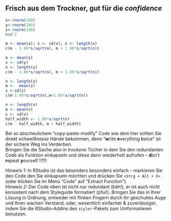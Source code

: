 ## Frisch aus dem Trockner, gut für die *confidence*

```r
x<-rnorm(100)
y<-rnorm(100)
z<-rnorm(100)
v=z^2  

m <- mean(x); s <- sd(x); n <- length(x)
c(m - 1.96*s/sqrt(n), m + 1.96*s/sqrt(n))

m <- mean(y)
s <- sd(y)
n <- length(y)
c(m - 1.96*s/sqrt(n), m + 1.96*s/sqrt(n))

n <- length(z)
m <-  mean(z)
s <-sd(z)
c(m-1.96*s/sqrt(n),m+1.96*s/sqrt(n))

n <- length(v)
m <- mean(v)
s <- sd(v)
half_width <- 1.96*s/sqrt(n)
c(m - half_width, m + half_width)
``` 

Bei so abscheulichem "copy-paste-modify" Code wie dem hier sollten Sie direkt schweiß*nasse* Hände bekommen, denn "**w**rite **e**verything **t**wice" ist der sichere Weg ins Verderben.  
Bringen Sie die Sache also in *trockene* Tücher in dem Sie den redundanten Code als Funktion einkapseln und diese dann wiederholt aufrufen -- **d**on't **r**epeat **y**ourself !!11!

*Hinweis 1:* In RStudio ist das besonders besonders einfach -- markieren Sie den Code den Sie einkapseln möchten und drücken Sie `<Strg + Alt + X>` (oder klicken Sie im Menü "Code" auf "Extract Function").  
*Hinweis 2:* Der Code oben ist nicht nur redundant (bäh!), er ist auch nicht konsistent nach dem Styleguide formatiert (pfui!). Bringen Sie das in Ihrer Lösung in Ordnung, entweder mit flinken Fingern durch Ihr geschultes Auge und Ihren wachen Verstand, oder, wesentlich einfacher & zuverlässiger, indem Sie die RStudio-Addins des `styler`-Pakets zum Umformatieren benutzen.
